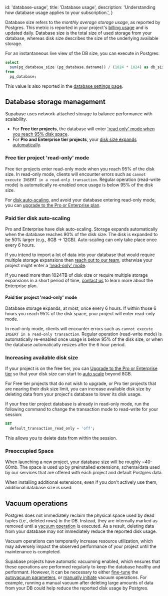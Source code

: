 
  id: 'database-usage',
  title: 'Database usage',
  description: 'Understanding how database usage applies to your subscription.',
}

Database size refers to the _monthly average storage usage_, as reported by Postgres. This metric is reported in your project's [billing usage](https://app.supabase.com/project/_/settings/billing/usage) and is updated daily.
Database size is the total size of used storage from your database, whereas disk size describes the size of the underlying available storage.

For an instantaneous live view of the DB size, you can execute in Postgres:

```sql
select
  sum(pg_database_size (pg_database.datname)) / (1024 * 1024) as db_size_mb
from
  pg_database;
```

This value is also reported in the [database settings page](https://app.supabase.com/project/_/settings/database).

## Database storage management

Supabase uses network-attached storage to balance performance with scalability.

- For **Free tier projects**, the database will enter ['read only' mode when you reach 95% disk space](#free-tier-project-read-only-mode).
- For **Pro and Enterprise tier projects**, your [disk size expands automatically](#paid-tier-disk-auto-scaling).

### Free tier project 'read-only' mode

Free tier projects enter read-only mode when you reach 95% of the disk size.
In read-only mode, clients will encounter errors such as `cannot execute INSERT in a read-only transaction`.
Regular operation (read-write mode) is automatically re-enabled once usage is below 95% of the disk size.

For [disk auto-scaling](paid-tier-disk-auto-scaling), and avoid your database entering read-only mode, you can [upgrade to the Pro or Enterprise plan](https://app.supabase.com/project/_/settings/billing/subscription).

### Paid tier disk auto-scaling

Pro and Enterprise have disk auto-scaling. Storage expands automatically when the database reaches 90% of the disk size. The disk is expanded to be 50% larger (e.g., 8GB -> 12GB).
Auto-scaling can only take place once every 6 hours.

If you intend to import a lot of data into your database that would require multiple storage expansions then [reach out to our team](https://app.supabase.com/support/new), otherwise your project might enter a ['read-only' mode](#paid-tier-project-read-only-mode).

If you need more than 1024TB of disk size or require multiple storage expansions in a short period of time, [contact us](https://app.supabase.com/support/new) to learn more about the Enterprise plan.

#### Paid tier project 'read-only' mode

Database storage expands, at most, once every 6 hours.
If within those 6 hours you reach 95% of the disk space, your project will enter read-only mode.

In read-only mode, clients will encounter errors such as `cannot execute INSERT in a read-only transaction`.
Regular operation (read-write mode) is automatically re-enabled once usage is below 95% of the disk size, or when the database automatically resizes after the 6 hour period.

### Increasing available disk size

If your project is on the free tier, you can [Upgrade to the Pro or Enterprise tier](https://app.supabase.com/project/_/settings/billing/subscription) so that your disk size can start to [auto scale](#paid-tier-disk-auto-scaling) beyond 8GB.

For Free tier projects that do not wish to upgrade, or Pro tier projects that are nearing their disk size limit, you can increase available disk size by deleting data from your project's database to lower its disk usage.

If your free tier project database is already in read-only mode, run the following command to change the transaction mode to read-write for your session:

```sql
SET
  default_transaction_read_only = 'off';
```

This allows you to delete data from within the session.

### Preoccupied Space

When launching a new project, your database size will be roughly ~40-60mb.
The space is used up by preinstalled extensions, schema/data used by our services that are offered with each project and default Postgres data.

When installing additional extensions, even if you don't actively use them, additional database size is used.

## Vacuum operations

Postgres does not immediately reclaim the physical space used by dead tuples (i.e., deleted rows) in the DB. Instead, they are internally marked as removed until a [vacuum operation](https://www.postgresql.org/docs/current/routine-vacuuming.html) is executed.
As a result, deleting data from your database may not immediately reduce the reported disk usage.

<Admonition type="note">

Vacuum operations can temporarily increase resource utilization, which may adversely impact the observed performance of your project until the maintenance is completed.

</Admonition>

Supabase projects have automatic vacuuming enabled, which ensures that these operations are performed regularly to keep the database healthy and performant.
However, it can be necessary to either [fine-tune](https://www.percona.com/blog/2018/08/10/tuning-autovacuum-in-postgresql-and-autovacuum-internals/)
the [autovacuum parameters](https://www.enterprisedb.com/blog/postgresql-vacuum-and-analyze-best-practice-tips),
or [manually initiate](https://www.postgresql.org/docs/current/sql-vacuum.html) vacuum operations.
For example, running a manual vacuum after deleting large amounts of data from your DB could help reduce the reported disk usage by Postgres.


